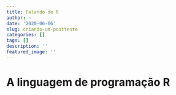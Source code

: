 ```yaml
---
title: Falando de R
author: ~
date: '2020-06-06'
slug: criando-um-postteste
categories: []
tags: []
description: ''
featured_image: ''
---
```


# A linguagem de programação R